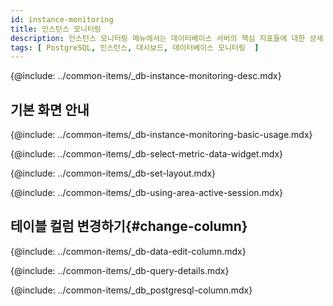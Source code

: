 ```yaml
---
id: instance-monitoring
title: 인스턴스 모니터링
description: 인스턴스 모니터링 메뉴에서는 데이터베이스 서버의 핵심 지표들에 대한 상세 정보를 실시간으로 확인할 수 있습니다.
tags: [ PostgreSQL, 인스턴스, 대시보드, 데이터베이스 모니터링  ]
---
```



{@include: ../common-items/_db-instance-monitoring-desc.mdx}

## 기본 화면 안내

<ProdImg img='db-instance-monitoring.png' desc='인스턴스 모니터링' />

{@include: ../common-items/_db-instance-monitoring-basic-usage.mdx}  

<!-- 지표 선택하기 -->
{@include: ../common-items/_db-select-metric-data-widget.mdx} 

<!-- 레이아웃 설정하기 -->
{@include: ../common-items/_db-set-layout.mdx} 

<!-- 액티브 세션 영역 활용 -->
{@include: ../common-items/_db-using-area-active-session.mdx}

## 테이블 컬럼 변경하기{#change-column}

{@include: ../common-items/_db-data-edit-column.mdx}

<!--쿼리 자세히 보기-->
{@include: ../common-items/_db-query-details.mdx}

<!-- 컬럼 정보 안내 -->
{@include: ../common-items/_db_postgresql-column.mdx}